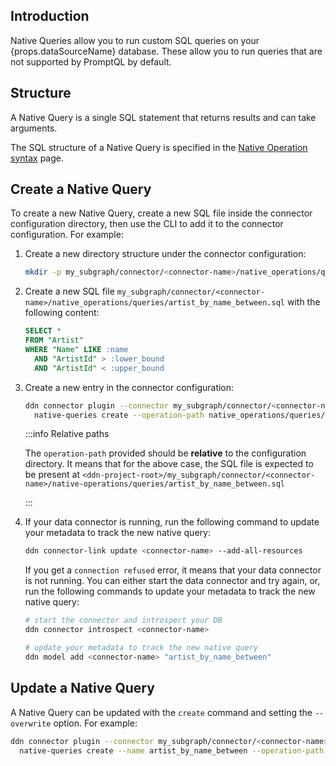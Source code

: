 ## Introduction

Native Queries allow you to run custom SQL queries on your {props.dataSourceName} database. These allow you to run
queries that are not supported by PromptQL by default.

## Structure

A Native Query is a single SQL statement that returns results and can take arguments.

The SQL structure of a Native Query is specified in the
[Native Operation syntax](/reference/connectors/nativeQuerySyntax.mdx) page.

## Create a Native Query

To create a new Native Query, create a new SQL file inside the connector configuration directory, then use the CLI to
add it to the connector configuration. For example:

1. Create a new directory structure under the connector configuration:

   ```sh
   mkdir -p my_subgraph/connector/<connector-name>/native_operations/queries/
   ```

2. Create a new SQL file `my_subgraph/connector/<connector-name>/native_operations/queries/artist_by_name_between.sql`
   with the following content:

   ```sql
   SELECT *
   FROM "Artist"
   WHERE "Name" LIKE :name
     AND "ArtistId" > :lower_bound
     AND "ArtistId" < :upper_bound
   ```

3. Create a new entry in the connector configuration:

   ```sh
   ddn connector plugin --connector my_subgraph/connector/<connector-name>/connector.yaml -- \
     native-queries create --operation-path native_operations/queries/artist_by_name_between.sql --name artist_by_name_between
   ```

   :::info Relative paths

   The `operation-path` provided should be **relative** to the configuration directory. It means that for the above
   case, the SQL file is expected to be present at
   `<ddn-project-root>/my_subgraph/connector/<connector-name>/native-operations/queries/artist_by_name_between.sql`

   :::

4. If your data connector is running, run the following command to update your metadata to track the new native query:

   ```sh
   ddn connector-link update <connector-name> --add-all-resources
   ```

   If you get a `connection refused` error, it means that your data connector is not running. You can either start the
   data connector and try again, or, run the following commands to update your metadata to track the new native query:

   ```sh
   # start the connector and introspect your DB
   ddn connector introspect <connector-name>

   # update your metadata to track the new native query
   ddn model add <connector-name> "artist_by_name_between"
   ```

## Update a Native Query

A Native Query can be updated with the `create` command and setting the `--overwrite` option. For example:

```sh
ddn connector plugin --connector my_subgraph/connector/<connector-name>/connector.yaml -- \
  native-queries create --name artist_by_name_between --operation-path native_operations/queries/artist_by_name_between.sql  --overwrite
```
